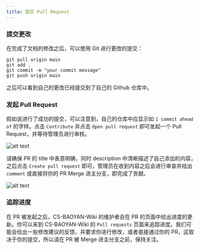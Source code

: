 ```yaml
---
title: 提交 Pull Request
---
```


### 提交更改

在完成了文档的修改之后，可以使用 Git 进行更改的提交：

```shell
git pull origin main
git add .
git commit -m "your commit message"
git push origin main
```

之后可以看到自己的更改已经提交到了自己的 Github 仓库中。

### 发起 Pull Request

假如说进行了成功的提交，可以注意到，自己的仓库中应显示如 `1 commit ahead of` 的字样。点击 `Contribute` 并点击 `Open pull request` 即可发起一个 Pull Request，并等待管理员进行审核。

![alt text](../images/贡献指南/pr_1.png)

请确保 PR 的 title 中表意明确，同时 description 中清晰描述了自己添加的内容，之后点击 `Create pull request` 即可，管理员在收到内容之后会进行审查并给出 `comment` 或直接将你的 PR Merge 进主分支，即完成了贡献。

![alt text](../images/贡献指南/pr_2.png)

### 追踪进度

在 PR 被发起之后，CS-BAOYAN-Wiki 的维护者会在 PR 的页面中给出进度的更新。你可以来到 CS-BAOYAN-Wiki 的 `Pull requests` 页面来追踪进度。我们可能会给出一些修改建议的反馈，并要求你进行修改，或者直接通过你的 PR，这取决于你的提交，所以请在 PR 被 Merge 进主分支之前，保持关注。
